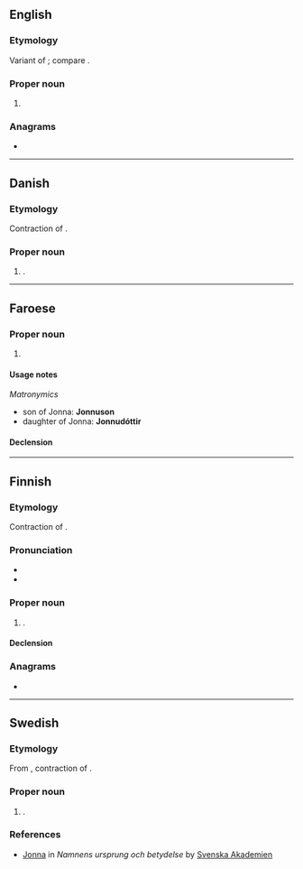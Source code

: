 ==English==

===Etymology===
Variant of {{m|en|Johnna}}; compare {{m|en|Jon}}.

===Proper noun===
{{en-proper noun}}

# {{given name|en|female}}

===Anagrams===
* {{anagrams|en|a=ajnno|Jo-Ann|JoAnn|Joann}}

----

==Danish==

===Etymology===
Contraction of {{m|da|Johanna}}.

===Proper noun===
{{head|da|proper noun|g=c}}

# {{given name|da|female}}.

----

==Faroese==

===Proper noun===
{{head|fo|proper noun|g=f}}

# {{given name|fo|female}}

====Usage notes====
''Matronymics''
* son of Jonna: '''Jonnuson'''
* daughter of Jonna: '''Jonnudóttir'''

====Declension====
{{fo-decl-proper-noun-s-indef|Jonna|Jonnu|Jonnu|Jonnu}}

----

==Finnish==

===Etymology===
Contraction of {{m|fi|Johanna}}.

===Pronunciation===
* {{fi-IPA}}
* {{hyphenation|fi|Jon|na}}

===Proper noun===
{{fi-proper noun}}

# {{given name|fi|female}}.

====Declension====
{{fi-decl-koira|Jonn|||a}}

===Anagrams===
* {{anagrams|fi|a=ajnno|janon|nojan}}

----

==Swedish==

===Etymology===
From {{bor|sv|da|Jonna}}, contraction of {{m|sv|Johanna}}.
{{wikipedia|lang=sv}}
===Proper noun===
{{sv-proper noun|c}}

# {{given name|sv|female}}.

===References===
* [https://www.svenskaakademien.se/svenska-akademien/almanackan/namnens-ursprung-och-betydelse Jonna] in ''Namnens ursprung och betydelse'' by [[w:Svenska Akademien|Svenska Akademien]]